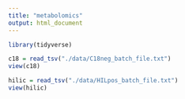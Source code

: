 ```yaml
---
title: "metabolomics"
output: html_document
---
```


```r
library(tidyverse)
```

```r
c18 = read_tsv("./data/C18neg_batch_file.txt")
view(c18)

hilic = read_tsv("./data/HILpos_batch_file.txt")
view(hilic)
```


